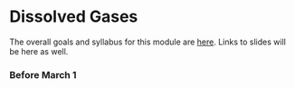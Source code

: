 

# Dissolved Gases


The overall goals and syllabus for this module are 
[here](https://docs.google.com/document/d/1Qc0Geoz8PoM1shc1DRdX7-ztTUUg9tB-FiW1D5u7EDI/edit?usp=sharing). Links to slides will be here as well.



### Before March 1




